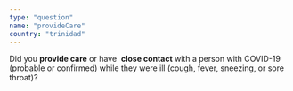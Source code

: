 ```yaml
---
type: "question"
name: "provideCare"
country: "trinidad"
---
```


<p>
  Did you <strong>provide care</strong> or have 
  <strong>close contact</strong> with a person with COVID-19
  (probable or confirmed) while they were ill (cough, fever, sneezing,
  or sore throat)?
</p>